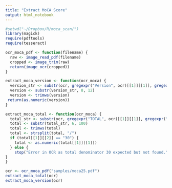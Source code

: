 ```yaml
---
title: "Extract MoCA Score"
output: html_notebook
---
```


```r
#setwd("~/Dropbox/R/moca_scan/")
library(magick)
require(pdftools)
require(tesseract)
```

```r
ocr_moca_pdf <- function(filename) {
  raw <- image_read_pdf(filename)
  cropped <- image_trim(raw)
  return(image_ocr(cropped))
}

extract_moca_version <- function(ocr_moca) {
  version_str <- substr(ocr, gregexpr("Version", ocr)[[1]][[1]], gregexpr("Version", ocr)[[1]][[1]]+27)
  version <- substr(version_str, 8, 12)
  version <- trimws(version)
 return(as.numeric(version))
}

extract_moca_total <- function(ocr_moca) {
  total_str <- substr(ocr, gregexpr("TOTAL", ocr)[[1]][[1]], gregexpr("TOTAL", ocr)[[1]][[1]]+10)
  total <- substr(total_str, 6, 100)
  total <- trimws(total)
  total <- strsplit(total, "/")
  if (total[[1]][[2]] == "30") {
    total <- as.numeric(total[[1]][[1]])
  } else {
    stop("Error in OCR as total denominator 30 expected but not found.")
}
}

```

```r

ocr <- ocr_moca_pdf("samples/moca25.pdf")
extract_moca_total(ocr)
extract_moca_version(ocr)

```
